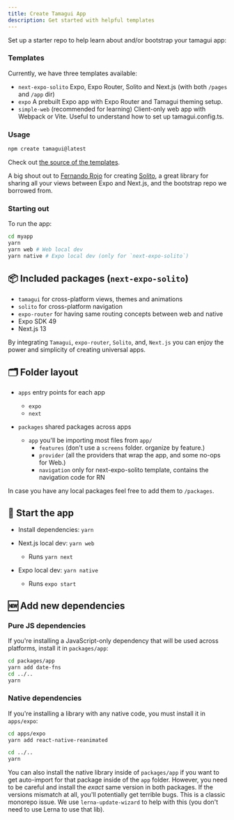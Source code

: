 ```yaml
---
title: Create Tamagui App
description: Get started with helpful templates
---
```


Set up a starter repo to help learn about and/or bootstrap your tamagui app:

### Templates

Currently, we have three templates available:

- `next-expo-solito` Expo, Expo Router, Solito and Next.js (with both `/pages` and `/app` dir)
- `expo` A prebuilt Expo app with Expo Router and Tamagui theming setup.
- `simple-web` (recommended for learning) Client-only web app with Webpack or Vite. Useful to understand how to set up tamagui.config.ts.

### Usage

```bash
npm create tamagui@latest
```

Check out [the source of the templates](https://github.com/tamagui/tamagui/tree/master/starters).

A big shout out to [Fernando Rojo](https://twitter.com/fernandotherojo) for creating [Solito](https://solito.dev), a great library for sharing all your views between Expo and Next.js, and the bootstrap repo we borrowed from.

### Starting out

To run the app:

```bash
cd myapp
yarn
yarn web # Web local dev
yarn native # Expo local dev (only for `next-expo-solito`)
```

## 📦 Included packages (`next-expo-solito`)

- `tamagui` for cross-platform views, themes and animations
- `solito` for cross-platform navigation
- `expo-router` for having same routing concepts between web and native
- Expo SDK 49
- Next.js 13

By integrating `Tamagui`, `expo-router`, `Solito`, and, `Next.js` you can enjoy the power and simplicity of creating universal apps.

## 🗂 Folder layout

- `apps` entry points for each app

  - `expo`
  - `next`

- `packages` shared packages across apps
  - `app` you'll be importing most files from `app/`
    - `features` (don't use a `screens` folder. organize by feature.)
    - `provider` (all the providers that wrap the app, and some no-ops for Web.)
    - `navigation` only for next-expo-solito template, contains the navigation code for RN

In case you have any local packages feel free to add them to `/packages`.

## 🏁 Start the app

- Install dependencies: `yarn`

- Next.js local dev: `yarn web`
  - Runs `yarn next`
- Expo local dev: `yarn native`
  - Runs `expo start`

## 🆕 Add new dependencies

### Pure JS dependencies

If you're installing a JavaScript-only dependency that will be used across platforms, install it in `packages/app`:

```bash
cd packages/app
yarn add date-fns
cd ../..
yarn
```

### Native dependencies

If you're installing a library with any native code, you must install it in `apps/expo`:

```bash
cd apps/expo
yarn add react-native-reanimated

cd ../..
yarn
```

You can also install the native library inside of `packages/app` if you want to get auto-import for that package inside of the `app` folder. However, you need to be careful and install the _exact_ same version in both packages. If the versions mismatch at all, you'll potentially get terrible bugs. This is a classic monorepo issue. We use `lerna-update-wizard` to help with this (you don't need to use Lerna to use that lib).
